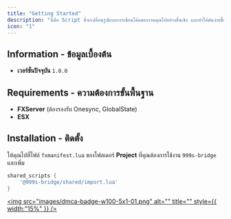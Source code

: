 ```yaml
---
title: "Getting Started"
description: "นี่คือ Script ที่จะเปลี่ยนรูปแบบการเขียนโค้ดของงานคุณไปอย่างสิ้นเชิง และทำให้มันง่ายขึ้นด้วย 999s-bridge ของพวกเรา"
icon: "1"
---
```


## Information - ข้อมูลเบื้องต้น

- **เวอร์ชั่นปัจจุบัน** `1.0.0`

## Requirements - ความต้องการขั้นพื้นฐาน

- **FXServer** (ต้องรองรับ Onesync, GlobalState)
- **ESX**

## Installation - ติดตั้ง

ให้คุณไปที่ไฟล์ `fxmanifest.lua` ของโฟลเดอร์ **Project** ที่คุณต้องการใช้งาน `999s-bridge` และเพิ่ม

```lua
shared_scripts {
	'@999s-bridge/shared/import.lua'
}
```

<a href="//www.dmca.com/Protection/Status.aspx?ID=ad2f854d-b51f-4d1c-ad1e-100539e77173" title="DMCA.com Protection Status" class="dmca-badge" />

<a href="//www.dmca.com/Protection/Status.aspx?ID=ad2f854d-b51f-4d1c-ad1e-100539e77173" title="DMCA.com Protection Status" class="dmca-badge" />

<img
  src="images/dmca-badge-w100-5x1-01.png"
  alt=""
  title=""
  style={{ width:"15%" }}
/>